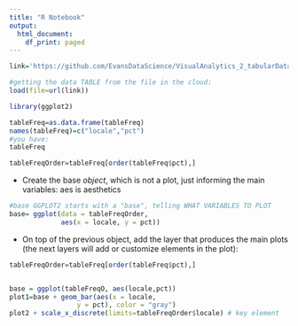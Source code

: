 ```yaml
---
title: "R Notebook"
output:
  html_document:
    df_print: paged
---
```

```r
link='https://github.com/EvansDataScience/VisualAnalytics_2_tabularData/raw/master/data/eduwa.rda'

#getting the data TABLE from the file in the cloud:
load(file=url(link))
```
```r
library(ggplot2)
```

```r

tableFreq=as.data.frame(tableFreq)
names(tableFreq)=c("locale","pct")
#you have:
tableFreq
```

```r
tableFreqOrder=tableFreq[order(tableFreq$pct),]
```

* Create the base _object_, which is not a plot, just informing the main variables:
aes is aesthetics 
```r
#base GGPLOT2 starts with a "base", telling WHAT VARIABLES TO PLOT
base= ggplot(data = tableFreqOrder, 
             aes(x = locale, y = pct)) 
```

* On top of the previous object, add the layer that produces the main plots (the next layers will add or customize elements in the plot):

```r
tableFreqOrder=tableFreq[order(tableFreq$pct),]


base = ggplot(tableFreqO, aes(locale,pct)) 
plot1=base + geom_bar(aes(x = locale,
                 y = pct), color = "gray") 
plot2 + scale_x_discrete(limits=tableFreqOrder$locale) # key element

```

